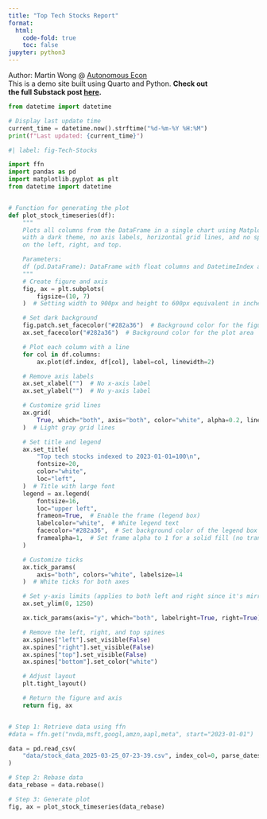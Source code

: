 ```yaml
---
title: "Top Tech Stocks Report"
format:
  html:
    code-fold: true
    toc: false
jupyter: python3
---
```

Author: Martin Wong @ [Autonomous Econ](https://autonomousecon.substack.com/)<br>
This is a demo site built using Quarto and Python. **Check out<br>the 
full Substack post [here](https://open.substack.com/pub/autonomousecon/p/how-the-pros-showcase-their-data?r=2o1mc&utm_campaign=post&utm_medium=web).**

```python
from datetime import datetime

# Display last update time
current_time = datetime.now().strftime("%d-%m-%Y %H:%M")
print(f"Last updated: {current_time}")
```

```python
#| label: fig-Tech-Stocks

import ffn
import pandas as pd
import matplotlib.pyplot as plt
from datetime import datetime


# Function for generating the plot
def plot_stock_timeseries(df):
    """
    Plots all columns from the DataFrame in a single chart using Matplotlib,
    with a dark theme, no axis labels, horizontal grid lines, and no spines
    on the left, right, and top.

    Parameters:
    df (pd.DataFrame): DataFrame with float columns and DatetimeIndex as index.
    """
    # Create figure and axis
    fig, ax = plt.subplots(
        figsize=(10, 7)
    )  # Setting width to 900px and height to 600px equivalent in inches

    # Set dark background
    fig.patch.set_facecolor("#282a36")  # Background color for the figure
    ax.set_facecolor("#282a36")  # Background color for the plot area

    # Plot each column with a line
    for col in df.columns:
        ax.plot(df.index, df[col], label=col, linewidth=2)

    # Remove axis labels
    ax.set_xlabel("")  # No x-axis label
    ax.set_ylabel("")  # No y-axis label

    # Customize grid lines
    ax.grid(
        True, which="both", axis="both", color="white", alpha=0.2, linewidth=1.3
    )  # Light gray grid lines

    # Set title and legend
    ax.set_title(
        "Top tech stocks indexed to 2023-01-01=100\n",
        fontsize=20,
        color="white",
        loc="left",
    )  # Title with large font
    legend = ax.legend(
        fontsize=16,
        loc="upper left",
        frameon=True,  # Enable the frame (legend box)
        labelcolor="white",  # White legend text
        facecolor="#282a36",  # Set background color of the legend box (matching dark theme)
        framealpha=1,  # Set frame alpha to 1 for a solid fill (no transparency)
    )

    # Customize ticks
    ax.tick_params(
        axis="both", colors="white", labelsize=14
    )  # White ticks for both axes

    # Set y-axis limits (applies to both left and right since it's mirrored)
    ax.set_ylim(0, 1250)

    ax.tick_params(axis="y", which="both", labelright=True, right=True)

    # Remove the left, right, and top spines
    ax.spines["left"].set_visible(False)
    ax.spines["right"].set_visible(False)
    ax.spines["top"].set_visible(False)
    ax.spines["bottom"].set_color("white")

    # Adjust layout
    plt.tight_layout()

    # Return the figure and axis
    return fig, ax


# Step 1: Retrieve data using ffn
#data = ffn.get("nvda,msft,googl,amzn,aapl,meta", start="2023-01-01")

data = pd.read_csv(
    "data/stock_data_2025-03-25_07-23-39.csv", index_col=0, parse_dates=True
)

# Step 2: Rebase data
data_rebase = data.rebase()

# Step 3: Generate plot
fig, ax = plot_stock_timeseries(data_rebase)
```


